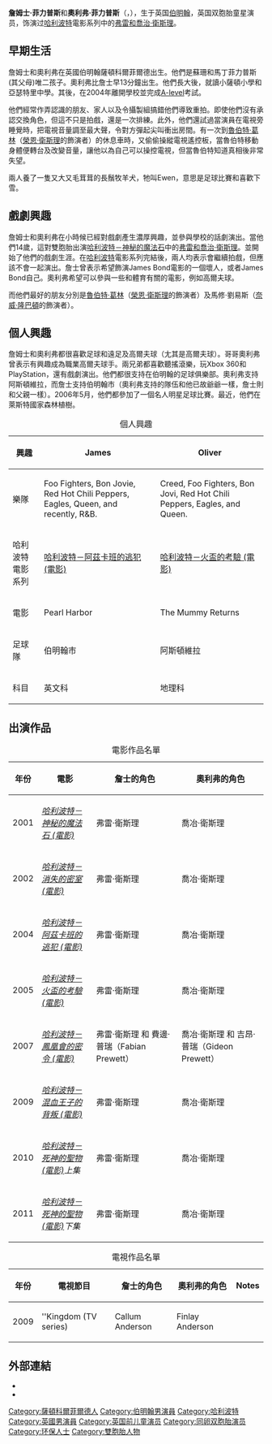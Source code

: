 {{BLP sources|date=2008年12月}}
{{noteTA
|G1=哈利波特
}}
{{艺人
|姓名= James and Oliver Phelps<br>詹姆士·菲力普斯和奧利弗·菲力普斯
|image=James and Oliver Phelps - Lucca Comics and Games 2011 - 2.jpg
|imagesize = 
|类型 = 童星
|出生日期  = {{Birth date and age|1986|2|25}}
|出生地点= {{UK}}[[西米德兰兹郡|西米德兰兹郡]][[伯明翰|伯明翰]]
|occupation = 哈利波特双胞胎童星
|教育程度 = {{flagicon|UK}} {{tsl|en|The Arthur Terry School|}}
|父母 = Martyn Phelps<br>Susan Spare
|代表作 = [[哈利·波特|哈利·波特]]<br>饰 [[鄧不利多的軍隊|Fred and George Weasley]]
|活跃年代=2001年~
}}
'''詹姆士·菲力普斯'''和'''奧利弗·菲力普斯'''（{{lang-en|James and Oliver Phelps}}，{{bd|1986年|2月25日|}}），生于英国[[伯明翰|伯明翰]]，英国双胞胎童星演员，饰演过[[哈利波特|哈利波特]]電影系列中的[[弗雷和喬治·衛斯理|弗雷和喬治·衛斯理]]。

==早期生活==
詹姆士和奧利弗在英國伯明翰薩頓科爾菲爾德出生。他們是蘇珊和馬丁菲力普斯(其父母)唯二孩子。奧利弗比詹士早13分鐘出生。他們長大後，就讀小薩頓小學和亞瑟特里中學。其後，在2004年離開學校並完成[[英國普通教育高級程度證書|A-level]]考試。

他們經常作弄認識的朋友、家人以及令攝製組搞錯他們導致重拍。即使他們沒有承認交換角色，但這不只是拍戲，還是一次排練。此外，他們還試過當演員在電視旁睡覺時，把電視音量調至最大聲，令對方彈起尖叫衝出房間。有一次到[[魯伯特·葛林|魯伯特·葛林]]（[[榮恩·衛斯理|榮恩·衛斯理]]的飾演者）的休息車時，又偷偷操縱電視遙控板，當魯伯特移動身體便轉台及改變音量，讓他以為自己可以操控電視，但當魯伯特知道真相後非常失望。

兩人養了一隻又大又毛茸茸的長鬚牧羊犬，牠叫Ewen，意思是足球比賽和喜歡下雪。

==戲劇興趣==
詹姆士和奧利弗在小時候已經對戲劇產生濃厚興趣，並參與學校的話劇演出。當他們14歲，這對雙胞胎出演[[哈利波特－神秘的魔法石_(電影)|哈利波特－神秘的魔法石]]中的[[弗雷和喬治·衛斯理|弗雷和喬治·衛斯理]]。並開始了他們的戲劇生涯。在[[哈利波特|哈利波特]]電影系列完結後，兩人均表示會繼續拍戲，但應該不會一起演出。詹士曾表示希望飾演James Bond電影的一個壞人，或者James Bond自己。奧利弗希望可以參與一些和體育有關的電影，例如高爾夫球。

而他們最好的朋友分別是[[魯伯特·葛林|魯伯特·葛林]]（[[榮恩·衛斯理|榮恩·衛斯理]]的飾演者）及馬修·劉易斯（[[奈威·隆巴頓|奈威·隆巴頓]]的飾演者）。

==個人興趣==
詹姆士和奧利弗都很喜歡足球和遠足及高爾夫球（尢其是高爾夫球）。哥哥奧利弗曾表示有興趣成為職業高爾夫球手。兩兄弟都喜歡聽搖滾樂，玩Xbox 360和PlayStation，還有戲劇演出。他們都很支持在伯明翰的足球俱樂部。奧利弗支持阿斯頓維拉，而詹士支持伯明翰市（奧利弗支持的隊伍和他已故爺爺一樣，詹士則和父親一樣）。2006年5月，他們都參加了一個名人明星足球比賽。最近，他們在萊斯特國家森林植樹。

{| class="wikitable sortable"
|+個人興趣
|-
!興趣
!James
!Oliver
|-
|樂隊
|Foo Fighters, Bon Jovie, Red Hot Chili Peppers, Eagles, Queen, and recently, R&B. 
|Creed, Foo Fighters, Bon Jovi, Red Hot Chili Peppers, Eagles, and Queen.
|-
|哈利波特電影系列
|[[哈利波特－阿茲卡班的逃犯_(電影)|哈利波特－阿茲卡班的逃犯 (電影)]]
|[[哈利波特－火盃的考驗_(電影)|哈利波特－火盃的考驗 (電影)]]
|-
|電影
|Pearl Harbor 
|The Mummy Returns
|-
|足球隊
|伯明翰市
|阿斯頓維拉
|-
|科目
|英文科
|地理科
|}

==出演作品==
{| class="wikitable sortable"
|+ 電影作品名單
|-
! 年份
! 電影
! 詹士的角色
! 奧利弗的角色
|-
| 2001
| ''[[哈利波特－神秘的魔法石_(電影)|哈利波特－神秘的魔法石 (電影)]]''
| 弗雷·衛斯理
| 喬冶·衛斯理
|-
| 2002
| ''[[哈利波特－消失的密室_(電影)|哈利波特－消失的密室 (電影)]]''
| 弗雷·衛斯理
| 喬冶·衛斯理
|-
| 2004
| ''[[哈利波特－阿茲卡班的逃犯_(電影)|哈利波特－阿茲卡班的逃犯 (電影)]]''
| 弗雷·衛斯理
| 喬冶·衛斯理
|-
| 2005
| ''[[哈利波特－火盃的考驗_(電影)|哈利波特－火盃的考驗 (電影)]]''
| 弗雷·衛斯理
| 喬冶·衛斯理
|-
| 2007
| ''[[哈利波特－鳳凰會的密令_(電影)|哈利波特－鳳凰會的密令 (電影)]]''
| 弗雷·衛斯理 和 費邊·普瑞（Fabian Prewett）
| 喬冶·衛斯理 和 吉昂·普瑞（Gideon Prewett）
|-
| 2009
| ''[[哈利波特－混血王子的背叛_(電影)|哈利波特－混血王子的背叛 (電影)]]''
| 弗雷·衛斯理
| 喬冶·衛斯理
|-
| 2010
| ''[[哈利波特－死神的聖物_(電影)|哈利波特－死神的聖物 (電影)]]上集''
| 弗雷·衛斯理
| 喬冶·衛斯理
|-
| 2011
| ''[[哈利波特－死神的聖物_(電影)|哈利波特－死神的聖物 (電影)]]下集''
| 弗雷·衛斯理
| 喬冶·衛斯理
|}

{| class="wikitable sortable"
|+ 電視作品名單
|-
! 年份
! 電視節目
! 詹士的角色
! 奧利弗的角色
! class="unsortable" | Notes
|-
| 2009
| ''Kingdom (TV series)
| Callum Anderson
| Finlay Anderson
|}

==外部連結==
* {{IMDb name|962359|James Phelps}}
* {{IMDb name|962360|Oliver Phelps}}

{{normdaten}}
{{DEFAULTSORT:Phelps, James And Oliver}}
[[Category:薩頓科爾菲爾德人|Category:薩頓科爾菲爾德人]]
[[Category:伯明翰男演員|Category:伯明翰男演員]]
[[Category:哈利波特|Category:哈利波特]]
[[Category:英國男演員|Category:英國男演員]]
[[Category:英国前儿童演员|Category:英国前儿童演员]]
[[Category:同卵双胞胎演员|Category:同卵双胞胎演员]]
[[Category:环保人士|Category:环保人士]]
[[Category:雙胞胎人物|Category:雙胞胎人物]]